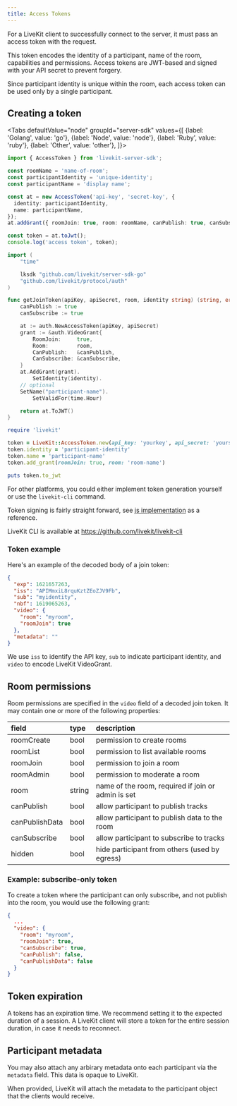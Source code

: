 ```yaml
---
title: Access Tokens
---
```


For a LiveKit client to successfully connect to the server, it must pass an access token with the request.

This token encodes the identity of a participant, name of the room, capabilities and permissions. Access tokens are JWT-based and signed with your API secret to prevent forgery.

Since participant identity is unique within the room, each access token can be used only by a single participant.

## Creating a token

<Tabs
  defaultValue="node"
  groupId="server-sdk"
  values={[
    {label: 'Golang', value: 'go'},
    {label: 'Node', value: 'node'},
    {label: 'Ruby', value: 'ruby'},
    {label: 'Other', value: 'other'},
  ]}>
  <TabItem value="node">

```typescript title="TypeScript"
import { AccessToken } from 'livekit-server-sdk';

const roomName = 'name-of-room';
const participantIdentity = 'unique-identity';
const participantName = 'display name';

const at = new AccessToken('api-key', 'secret-key', {
  identity: participantIdentity,
  name: participantName,
});
at.addGrant({ roomJoin: true, room: roomName, canPublish: true, canSubscribe: true });

const token = at.toJwt();
console.log('access token', token);
```

  </TabItem>

  <TabItem value="go">

```go title="Go"
import (
	"time"

	lksdk "github.com/livekit/server-sdk-go"
	"github.com/livekit/protocol/auth"
)

func getJoinToken(apiKey, apiSecret, room, identity string) (string, error) {
    canPublish := true
    canSubscribe := true

	at := auth.NewAccessToken(apiKey, apiSecret)
	grant := &auth.VideoGrant{
		RoomJoin:     true,
		Room:         room,
		CanPublish:   &canPublish,
		CanSubscribe: &canSubscribe,
	}
	at.AddGrant(grant).
		SetIdentity(identity).
    // optional
    SetName("participant-name").
		SetValidFor(time.Hour)

	return at.ToJWT()
}
```

  </TabItem>
  <TabItem value="ruby">

  ```ruby title="Ruby"
  require 'livekit'

  token = LiveKit::AccessToken.new(api_key: 'yourkey', api_secret: 'yoursecret')
  token.identity = 'participant-identity'
  token.name = 'participant-name'
  token.add_grant(roomJoin: true, room: 'room-name')

  puts token.to_jwt
  ```

  </TabItem>
  <TabItem value="other">

  For other platforms, you could either implement token generation yourself or use the `livekit-cli` command.

  Token signing is fairly straight forward, see [js implementation](https://github.com/livekit/server-sdk-js/blob/main/src/AccessToken.ts) as a reference.

  LiveKit CLI is available at https://github.com/livekit/livekit-cli

  </TabItem>

</Tabs>

### Token example

Here's an example of the decoded body of a join token:

```json
{
  "exp": 1621657263,
  "iss": "APIMmxiL8rquKztZEoZJV9Fb",
  "sub": "myidentity",
  "nbf": 1619065263,
  "video": {
    "room": "myroom",
    "roomJoin": true
  },
  "metadata": ""
}
```

We use `iss` to identify the API key, `sub` to indicate participant identity, and `video` to encode LiveKit VideoGrant.

## Room permissions

Room permissions are specified in the `video` field of a decoded join token. It may contain one or more of the following properties:

| field        | type   | description                                               |
| :----------- | :----- | :-------------------------------------------------------- |
| roomCreate   | bool   | permission to create rooms                                |
| roomList     | bool   | permission to list available rooms                        |
| roomJoin     | bool   | permission to join a room                                 |
| roomAdmin    | bool   | permission to moderate a room                             |
| room         | string | name of the room, required if join or admin is set        |
| canPublish   | bool   | allow participant to publish tracks                       |
| canPublishData | bool   | allow participant to publish data to the room           |
| canSubscribe | bool   | allow participant to subscribe to tracks                  |
| hidden       | bool   | hide participant from others (used by egress)           |

### Example: subscribe-only token

To create a token where the participant can only subscribe, and not publish into the room, you would use the following grant:

```json
{
  ...
  "video": {
    "room": "myroom",
    "roomJoin": true,
    "canSubscribe": true,
    "canPublish": false,
    "canPublishData": false
  }
}
```

## Token expiration

A tokens has an expiration time. We recommend setting it to the expected duration of a session. A LiveKit client will store a token for the entire session duration, in case it needs to reconnect.

## Participant metadata

You may also attach any arbirary metadata onto each participant via the `metadata` field. This data is opaque to LiveKit.

When provided, LiveKit will attach the metadata to the participant object that the clients would receive.
